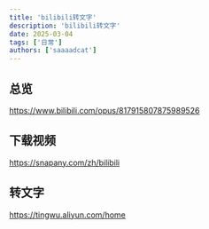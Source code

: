 ```yaml
---
title: 'bilibili转文字'
description: 'bilibili转文字'
date: 2025-03-04
tags: ['日常']
authors: ['saaaadcat']
---
```


## 总览
https://www.bilibili.com/opus/817915807875989526

## 下载视频
https://snapany.com/zh/bilibili

## 转文字
https://tingwu.aliyun.com/home